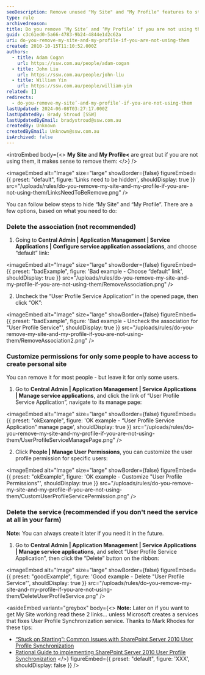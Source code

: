 ```yaml
---
seoDescription: Remove unused "My Site" and "My Profile" features to streamline SharePoint experience.
type: rule
archivedreason:
title: Do you remove ‘My Site’ and ‘My Profile’ if you are not using them?
guid: c3c61ed0-5a66-4783-9b24-4844e1d2c62a
uri: do-you-remove-my-site-and-my-profile-if-you-are-not-using-them
created: 2010-10-15T11:10:52.000Z
authors:
  - title: Adam Cogan
    url: https://ssw.com.au/people/adam-cogan
  - title: John Liu
    url: https://ssw.com.au/people/john-liu
  - title: William Yin
    url: https://ssw.com.au/people/william-yin
related: []
redirects:
  - do-you-remove-my-site’-and-my-profile’-if-you-are-not-using-them
lastUpdated: 2024-06-08T03:27:17.000Z
lastUpdatedBy: Brady Stroud [SSW]
lastUpdatedByEmail: bradystroud@ssw.com.au
createdBy: Unknown
createdByEmail: Unknown@ssw.com.au
isArchived: false
---
```


<introEmbed
  body={<>
**My Site** and **My Profile<** are great but if you are not using them, it makes sense to remove them:
  </>}
/>

<imageEmbed
  alt="Image"
  size="large"
  showBorder={false}
  figureEmbed={{
    preset: "default",
    figure: 'Links need to be hidden',
    shouldDisplay: true
  }}
  src="/uploads/rules/do-you-remove-my-site-and-my-profile-if-you-are-not-using-them/LinksNeedToBeRemove.png"
/>

You can follow below steps to hide “My Site” and “My Profile”. There are a few options, based on what you need to do:

### Delete the association (not recommended)

1. Going to **Central Admin | Application Management | Service Applications | Configure service application associations**, and choose “default” link:

<imageEmbed
  alt="Image"
  size="large"
  showBorder={false}
  figureEmbed={{
    preset: "badExample",
    figure: 'Bad example - Choose “default” link',
    shouldDisplay: true
  }}
  src="/uploads/rules/do-you-remove-my-site-and-my-profile-if-you-are-not-using-them/RemoveAssociation.png"
/>

2. Uncheck the “User Profile Service Application” in the opened page, then click “OK”:

<imageEmbed
  alt="Image"
  size="large"
  showBorder={false}
  figureEmbed={{
    preset: "badExample",
    figure: 'Bad example - Uncheck the association for "User Profile Service"',
    shouldDisplay: true
  }}
  src="/uploads/rules/do-you-remove-my-site-and-my-profile-if-you-are-not-using-them/RemoveAssociation2.png"
/>

### Customize permissions for only some people to have access to create personal site

You can remove it for most people - but leave it for only some users.

1. Go to **Central Admin | Application Management | Service Applications | Manage service applications**, and click the link of “User Profile Service Application”, navigate to its manage page:

<imageEmbed
  alt="Image"
  size="large"
  showBorder={false}
  figureEmbed={{
    preset: "okExample",
    figure: 'OK example - “User Profile Service Application” manage page',
    shouldDisplay: true
  }}
  src="/uploads/rules/do-you-remove-my-site-and-my-profile-if-you-are-not-using-them/UserProfileServiceManagePage.png"
/>

2. Click **People | Manage User Permissions**, you can customize the user profile permission for specific users:

<imageEmbed
  alt="Image"
  size="large"
  showBorder={false}
  figureEmbed={{
    preset: "okExample",
    figure: 'OK example - Customize "User Profile Permissions"',
    shouldDisplay: true
  }}
  src="/uploads/rules/do-you-remove-my-site-and-my-profile-if-you-are-not-using-them/CustomUserProfileServicePermission.png"
/>

### Delete the service (recommended if you don't need the service at all in your farm)

**Note:** You can always create it later if you need it in the future.

1. Go to **Central Admin | Application Management | Service Applications | Manage service applications**, and select “User Profile Service Application”, then click the “Delete” button on the ribbon:

<imageEmbed
  alt="Image"
  size="large"
  showBorder={false}
  figureEmbed={{
    preset: "goodExample",
    figure: 'Good example - Delete "User Profile Service"',
    shouldDisplay: true
  }}
  src="/uploads/rules/do-you-remove-my-site-and-my-profile-if-you-are-not-using-them/DeleteUserProfileService.png"
/>

<asideEmbed
  variant="greybox"
  body={<>
    **Note:** Later on if you want to get My Site working read these 2 links... unless Microsoft creates a services that fixes User Profile Synchronization service. Thanks to Mark Rhodes for these tips:

- [“Stuck on Starting”: Common Issues with SharePoint Server 2010 User Profile Synchronization](http://www.harbar.net/articles/sp2010ups2.aspx)
- [Rational Guide to implementing SharePoint Server 2010 User Profile Synchronization](http://www.harbar.net/articles/sp2010ups.aspx)
  </>}
  figureEmbed={{
    preset: "default",
    figure: 'XXX',
    shouldDisplay: false
  }}
/>
